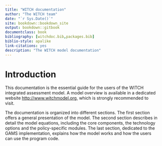 ```yaml
--- 
title: "WITCH documentation"
author: "The WITCH team"
date: "`r Sys.Date()`"
site: bookdown::bookdown_site
output: bookdown::gitbook
documentclass: book
bibliography: [witchdoc.bib,packages.bib]
biblio-style: apalike
link-citations: yes
description: "The WITCH model documentation"
---
```


# Introduction

This documentation is the essential guide for the users of
the WITCH integrated assessment model.
A model overview is available in a dedicated website
[http://www.witchmodel.org](http://www.witchmodel.org),
which is strongly recommended to visit.

The documentation is organized into different sections.
The first section offers a general presentation of the model.
The second section describes in detail the model equations,
including the core components, the technology options and
the policy-specific modules.
The last section, dedicated to the GAMS implementation,
explains how the model works and how the users can use the program code.

